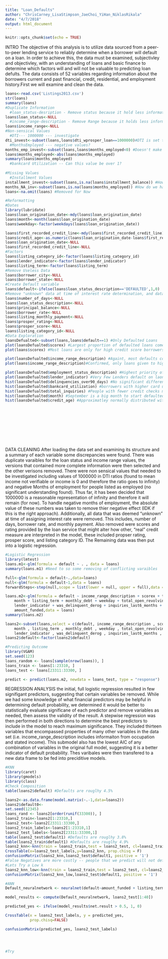 ```yaml
---
title: "Loan_Defaults"
author: "ChrisCarney_LisaStimpson_JaeChoi_YiHan_NiklasRikala"
date: "4/7/2018"
output: html_document
---
```


```r
knitr::opts_chunk$set(echo = TRUE)
```
INTRO
  The objective of this analysis is to utilize data sourced from a peer-to-peer lending service to reliably determine when a borrower will default on a loan. In order to achieve this, the data must be examined, subjectivley and objectivley, with an understanding of loans and basic finance to determine which factors will and will not be valuable to predicting loan defults. The data consists of 52 variables regarding information about the borrowers current and past financial, credit, residential, and employment history.First we will examine and clean the data. 

```r
loans<-read.csv('Listings2013.csv')
str(loans)
summary(loans)
#Duplicate Information
  #loan_status-desription - Remove status because it hold less information
loans$loan_status<-NULL
  #income_range-description - Remove Range because it holds less information
loans$income_range<-NULL
#Non-sensical Values
  #DTI--- 1000000 --- investigate
dti_invest<-subset(loans,loans$dti_wprosper_loan==1000000)#DTI is set to 1000000 when Income Verifiable is False -- How do we handle this? Subsitute Stated income to calculate this?
  #MonthsEmployed --- negative values?
months_emp_invest<-subset(loans,loans$months_employed<0) #Doesn't make sence how should we handle this? Take absolute value?
loans$months_employed<-abs(loans$months_employed)
summary(loans$months_employed)
  #bankcard Utilization -- Can this value be over 1?
  
#Missing Values
  #Installment Values
installment_invest<-subset(loans,is.na(loans$installment_balance)) #How should we handle? Set to 0 if installments not available?
months_NA_inv<-subset(loans,is.na(loans$months_employed)) #How do we handle these? Occupation is mostly Null Here
loans<-na.omit(loans) #Removed for Now

#Reformatting
#Dates
library(lubridate)
loans$loan_origination_date<-mdy(loans$loan_origination_date)
loans$month<-month(loans$loan_origination_date)
loans$weekday<-factor(weekdays(loans$loan_origination_date))

loans$first_recorded_credit_line<-mdy(loans$first_recorded_credit_line)
loans$credit_age<-as.numeric(loans$loan_origination_date-loans$first_recorded_credit_line)
loans$loan_origination_date<-NULL
loans$first_recorded_credit_line<-NULL
#Factors
loans$listing_category_id<-factor(loans$listing_category_id)
loans$lender_indicator<-factor(loans$lender_indicator)
loans$listing_term<-factor(loans$listing_term)
#Remove Useless Data
loans$borrower_city<-NULL
loans$borrower_state<-NULL
#Create Default variable
loans$default<-ifelse(loans$loan_status_description=='DEFAULTED',1,0)
#Remove "unknown" data at time of interest rate determination, and data that we cannot interpret
loans$number_of_days<-NULL
loans$loan_status_description<-NULL
loans$principal_balance<-NULL
loans$borrower_rate<-NULL
loans$listing_monthly_payment<-NULL
loans$prosper_rating<-NULL
loans$prosper_score<-NULL
loans$listing_category_id<-NULL
#Data Exploration
loansDefualted<-subset(loans,loans$default==1) #Only Defaulted Loans
plot(loansDefualted$scorex) #Largest proportion of defaulted loans comes from Mid Score range, and then high scores posibbly becauase loans arent typically given to people with lower scores 
plot(loans$scorex) #Most loans are only for high credit score borrowers

plot(loansDefualted$income_range_description) #Againt, most defaults come from mid income range, is this because loans not typically given to low income?
plot(loans$income_range_description)#Confirmed, only loans given to higher income borrowers

plot(loansDefualted$employment_status_description) #Highest priority of Defualted Loans comes From Employed or Other
plot(loansDefualted$lender_indicator) #Very Few Lenders default on laons, this will likely be a significant factor
hist(loansDefualted$delinquencies_over90_days) #No significant difference among 30,60,90 days
hist(loansDefualted$bankcard_utilization) #borrowers with higher card utilization make a higher proportion of defaulted laons
hist(loansDefualted$total_inquiries) #People with fewer credit checks make a larger proportion of people who default
hist(loansDefualted$month) #September is a big month to start defaulted loans ... students?
hist(loansDefualted$credit_age) #Approximatley normally distributed with largest proportion around 5000 days of credit











```
DATA CLEANING
  After loading the data set and examining its structure and a summary of each variable some discrepancies were found. There was duplicate varaibles for the loan status and income range values, the versions that contained more complete information were then selected and the other verisons removed. There were non sensical values that needed to be investigated including values of 1000000 in DTI ratios (found to mean income not verifiable or income is 0 and therefore the ratio goes to infinity) and negative Months of employment for people listed as employed (no significant understanding found). Thus far, it has been decided that 1000000 is a reasonable representation of infinity and therefore it will remain (for now). To handle negative months of employment, the absolute value of these numbers was taken to remove thier negative effect (IDK if this is the right approach). Additionally, all data that was deemed "unknown" at time of assigning interest rate were removed. This includes, number of days, borrower rate, and monthly payment. Also removed were scores and rating provided by the loan service that might alter how other, "real" credit measure are interpreted in the model, these included propser rating, prosper score, and listing category ID. The Remaining data was then put into a logistic regression. 

```r
#Logistic Regression
library(lmtest)
loans.m1<-glm(formula = default ~ . , data = loans)
summary(loans.m1) #Need to so some removing of conflicting varaibles

full<-glm(formula = default~.,data=loans)
null<-glm(formula = default~1,data = loans)
forwardSteps<-step(null,scope = list(lower = null, upper = full),data = loans, direction = 'both')

loans.m2<-glm(formula = default ~ income_range_description + scorex + total_inquiries + 
    month + listing_term + monthly_debt + weekday + total_open_revolving_accounts + 
    lender_indicator + was_delinquent_derog + inquiries_last6_months + 
    amount_funded,data = loans)
summary(loans.m2)

loans2<-subset(loans,select = c(default, income_range_description , scorex , total_inquiries , 
    month , listing_term , monthly_debt , weekday , total_open_revolving_accounts , 
    lender_indicator , was_delinquent_derog , inquiries_last6_months , amount_funded))
loans2$default<-factor(loans2$default)

#Predicting Outcome
library(VGAM)
set.seed(123)
loans_random <- loans[sample(nrow(loans)), ]
loans_train <- loans[1:23310, ]
loans_test <- loans[23311:33300, ]

predict <- predict(loans.m2, newdata = loans_test, type = "response")

```
REGRESSION ANALYSIS
  the initial, full logistic regression resulted in few signifigant predictors, suggesting that certain variables be removed. While we had some knowledge of what financial predictors may be helpful in determining default probability, we determined it would be better to statistically evaluate significane of each predictor and remove variables as needed, then assess the validity of the result. A stepwise regression was then performed in both directions to determine the best predictors to include in the model to reach maximum significance. They included thirteen variables that encompassed properties of many other variables in the data set (i.e. income_range_description includes informaiton from occupation and stated income). This submodel also has the lowest AIC of any combination of variables in the original full model, suggesting it is a better indicator of default probability. Thes varibales were then transfered to a new data frame to be fed into preciditive models.

```r
#KNN
library(caret)
library(gmodels)
library(class)
#Check Composition
table(loans2$default) #Defaults are rouglhy 4.5%

loans2<-as.data.frame(model.matrix(~.-1,data=loans2))
loans2$default0<-
set.seed(12345)
loans_rand <- loans2[order(runif(33300)), ]
loans2_train<-loans2[1:23310,]
loans2_test<-loans2[23311:33300,]
loans2_train_labels<-loans2[1:23310,1]
loans2_test_labels<-loans2[23311:33300,1]
table(loans2_test$default1) #Defaults are rouglhy 3.8%
table(loans2_train$default1) #Defaults are rouglhy 4.9%
loans2_knn<-knn(train = loans2_train,test = loans2_test, cl=loans2_train_labels)
CrossTable(x=loans2_test_labels,y=loans2_knn, prop.chisq = F)
confusionMatrix(loans2_knn,loans2_test$default1, positive = '1')
#False Negatives are more costly -- people that we predict will not default but will actually default -- this will lose us money
#Lets Try a Low k
loans2_knn_low<-knn(train = loans2_train,test = loans2_test, cl=loans2_train_labels, k=5)
confusionMatrix(loans2_knn_low,loans2_test$default1, positive = '1')

#ANN 
Default_neuralnetwork <- neuralnet(default~amount_funded + listing_term + scorex + income_range_description + stated_monthly_income + income_verifiable + dti_wprosper_loan + dti_wprosper_loan +employment_status_description + occupation + months_employed + lender_indicator + monthly_debt + current_delinquencies + delinquencies_last7_years + public_records_last10_years + public_records_last12_months + credit_lines_last7_years + inquiries_last6_months + amount_delinquent + current_credit_lines + open_credit_lines + bankcard_utilization + total_open_revolving_accounts + installment_balance + real_estate_balance + revolving_balance + real_estate_payment + revolving_available_percent + total_inquiries + total_trade_items + satisfactory_accounts + now_delinquent_derog + was_delinquent_derog + delinquencies_over30_days + delinquencies_over60_days + delinquencies_over90_days + is_homeowner + +credit_age, data = loans2_train, stepmax =1e07)

model_results <- compute(Default_neuralnetwork, loans2_test[1:40])

predicted_yes <- ifelse(model_results$net.result > 0.5, 1, 0)

CrossTable(x = loans2_test_labels, y = predicted_yes, 
           prop.chisq=FALSE)

confusionMatrix(predicted_yes, loans2_test_labels)




#Try 


```




